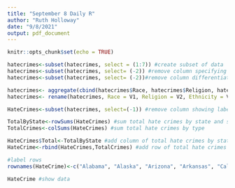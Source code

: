 ```yaml
---
title: "September 8 Daily R"
author: "Ruth Holloway"
date: "9/8/2021"
output: pdf_document
---
```


```r
knitr::opts_chunk$set(echo = TRUE)
```

```r
hatecrimes<-subset(hatecrimes, select = (1:7)) #create subset of data
hatecrimes<-subset(hatecrimes, select= (-2)) #remove column specifying community unit (ie city, county, etc)
hatecrimes<-subset(hatecrimes, select= (-2))#remove column differentiating cities

hatecrimes<- aggregate(cbind(hatecrimes$Race, hatecrimes$Religion, hatecrimes$Ethnicity), by=list(State=hatecrimes$State), FUN=sum) #aggregate data by state
hatecrimes<- rename(hatecrimes, Race = V1, Religion = V2, Ethnicity = V3) #rename columns

HateCrimes<-subset(hatecrimes, select=(-1)) #remove column showing labels as data

TotalByState<-rowSums(HateCrimes) #sum total hate crimes by state and store them in a variable
TotalCrimes<-colSums(HateCrimes) #sum total hate crimes by type

HateCrimes$Total<-TotalByState #add column of total hate crimes by state
HateCrime<-rbind(HateCrimes,TotalCrimes) #add row of total hate crimes by type

#label rows
rownames(HateCrime)<-c("Alabama", "Alaska", "Arizona", "Arkansas", "California", "Colorado", "Connecticut", "Delaware", "Florida", "Georgia", "Hawaii", "Idaho", "Illinois", "Indiana", "Iowa", "Kansas", "Kentucky", "Louisiana", "Maine", "Maryland", "Massachusetts", "Michigan", "Minnesota", "Mississippi", "Missouri", "Montana", "Nebraska", "Nevada", "New Hampshire", "New Jersey", "New Mexico", "New York", "North Carolina", "North Dakota", "Ohio", "Oklahoma", "Oregon", "Pennsylvania", "Rhode Island", "South Carolina", "South Dakota", "Tennessee", "Texas", "Utah", "Vermont", "Virginia", "Washington", "West Virginia", "Wisconsin", "Wyoming", "Total")

HateCrime #show data

```

